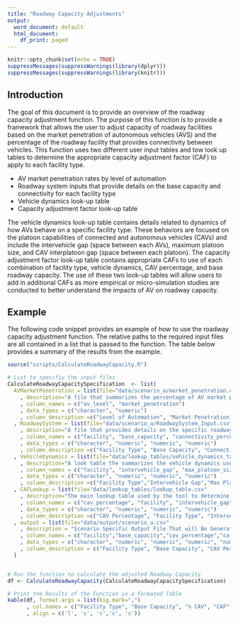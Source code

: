 ```yaml
---
title: "Roadway Capacity Adjustments"
output:
  word_document: default
  html_document:
    df_print: paged
---
```


```r
knitr::opts_chunk$set(echo = TRUE)
suppressMessages(suppressWarnings(library(dplyr)))
suppressMessages(suppressWarnings(library(knitr)))
```

## Introduction

The goal of this document is to provide an overview of the roadway capacity adjustment function.  The purpose of this function is to provide a framework that allows the user to adjust capacity of roadway facilities based on the market penetration of autonomous vehicles (AVS) and the percentage of the roadway facility that provides connectivity between vehicles.  This function uses two different user input tables and tow look up tables to determine the appropriate capacity adjustment factor (CAF) to apply to each facility type.

- AV market penetration rates by level of automation
- Roadway system inputs that provide details on the base capacity and connectivity for each facility type
- Vehicle dynamics look-up table
- Capacity adjustment factor look-up table


The vehicle dynamics look-up table contains details related to dynamics of how AVs behave on a specific facility type.  These behaviors are focused on the platoon capabilities of connected and autonomous vehicles (CAVs) and include the intervehicle gap (space between each AVs), maximum platoon size, and CAV interplatoon gap (space between each platoon). The capacity adjustment factor look-up table contains appropriate CAFs to use of each combination of facility type, vehicle dynamics, CAV percentage, and base roadway capacity.  The use of these two look-up tables will allow users to add in additional CAFs as more empirical or micro-simulation studies are conducted to better understand the impacts of AV on roadway capacity. 


## Example
The following code snippet provides an example of how to use the roadway capacity adjustment function.  The relative paths to the required input files are all contained in a list that is passed to the function. The table below provides a summary of the results from the example. 


```r

source("scripts/CalculateRoadwayCapacity.R")

# List to specifiy the input files
CalculateRoadwayCapacitySpecification  <- list(
  AVMarketPenetration = list(file="data/scenario_a/market_penetration.csv"
    , description="A file that summarizes the percentage of AV market penetration by level of automation (values should total to 100)"
    , column_names = c("av_level", "market_penetration")
    , data_types = c("character", "numeric")
    , column_description =c("Level of Automation", "Market Penetration Percentage"))
  , RoadwaySystem = list(file="data/scenario_a/RoadwaySystem_Input.csv"
    , description="A file that provides details on the specific roadway segement "
    , column_names = c("facility", "base_capacity", "connectivity_percentage", "percent_av_allowed")
    , data_types = c("character", "numeric", "numeric", "numeric")
    , column_description =c("Facility Type", "Base Capacity", "Connectivity Percentage", "AV Allowed"))
  , VehicleDynamics = list(file="data/lookup_tables/vehicle_dynamics_table.csv"
    , description="A look table the summarizes the vehicle dynamics used in the scenario"
    , column_names = c("facility", "intervehicle_gap", "max_platoon_size", "cav_interplatoon_gap")
    , data_types = c("character", "numeric", "numeric", "numeric")
    , column_description =c("Facility Type","Intervehicle Gap","Max Platoon","CAV Interplatoon Gap"))
  , CAFLookup = list(file="data/lookup_tables/lookup_table.csv"
    , description="The main lookup table used by the tool to determine which CAF to apply to the base capacity value."
    , column_names = c("cav_percentage", "facility", "intervehicle_gap", "max_platoon_size", "cav_interplatoon_gap", "base_capacity", "caf")
    , data_types = c("character", "numeric", "numeric", "numeric")
    , column_description =c("CAV Percentage", "Facility Type", "Intervehicle Gap", "Max Platoon Size", "CAV Interplatoon Gap", "Base Capacity", "CAF"))
  , output = list(file="data/output/scenario_a.csv"
    , description = "Scenario Specific Output File That will Be Generated with the Tool is Run"
    , column_names = c("facility","base_capacity","cav_percentage","caf","adjusted_capacity")
    , data_types = c("character", "numeric", "numeric", "numeric", "numeric")
    , column_description = c("Facility Type", "Base Capacity", "CAV Percentage", "CAF", "Adjusted Capacity"))
  )


# Run the function to calculate the adjusted Roadway Capacity
df <- CalculateRoadwayCapacity(CalculateRoadwayCapacitySpecification)

# Print the Results of the Function in a Formated Table
kable(df, format.args = list(big.mark=",")
      , col.names = c("Facility Type", "Base Capacity", "% CAV", "CAF", "Adjusted Capacity")
      , align = c('l', 'c', 'c','c', 'c'))

```








